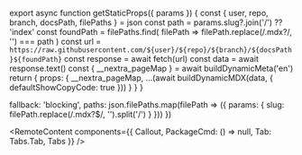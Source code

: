
export async function getStaticProps({ params }) {
  const { user, repo, branch, docsPath, filePaths } = json
  const path = params.slug?.join('/') ?? 'index'
  const foundPath = filePaths.find(
    filePath => filePath.replace(/\.mdx?/, '') === path
  )
  const url = `https://raw.githubusercontent.com/${user}/${repo}/${branch}/${docsPath}${foundPath}`
  const response = await fetch(url)
  const data = await response.text()
  const { __nextra_pageMap } = await buildDynamicMeta('en')
  return {
    props: {
      __nextra_pageMap,
      ...(await buildDynamicMDX(data, {
        defaultShowCopyCode: true
      }))
    }
  }
}

  fallback: 'blocking',
  paths: json.filePaths.map(filePath => ({
    params: { slug: filePath.replace(/\.mdx?$/, '').split('/') }
  }))
})

<RemoteContent
  components={{
    Callout,
    PackageCmd: () => null,
    Tab: Tabs.Tab,
    Tabs
  }}
/>

